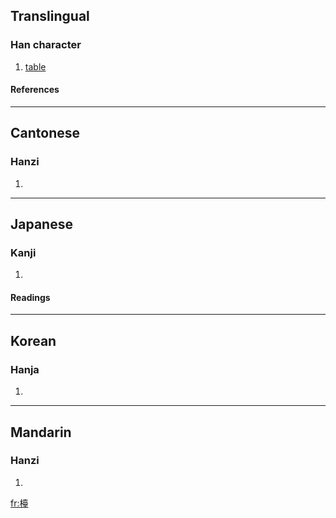 {{see|台}}

==Translingual==
===Han character===
{{Han char|rn=75|rad=木|as=14|sn=18|four=4491<sub>4</sub>|canj=木土口土 (DGRG)}}
# [[table]]
====References====
{{Han ref|kx=0558.200|dkj=15718|dj=0947.170|hdz=21306.060|uh=6AAF|ud=27311|bh=C269|bd=49769}}

----
==Cantonese==
===Hanzi===
{{yue-hanzi|jyut=|y=toi4}}
# {{defn|Cantonese}}

----
==Japanese==
===Kanji===
{{ja-kanji|grade=|rs=木14}}
# {{defn|Japanese}} 
====Readings====
{{ja-readings|on=[[たい]] (tai), [[だい]] (dai)|kun=[[つくえ]] (tsukue)}}

----
==Korean==
===Hanja===
{{ko-hanja|hangeul=대|eumhun=|rv=dae|mr=tae|y=tya}}
# {{defn|Korean}}

----
==Mandarin==
===Hanzi===
{{cmn-hanzi|sim=台|pin=[[jī]] (ji1), [[tái]] (tai2)|wg=chi<sup>1</sup>, t'ai<sup>2</sup>}}
# {{defn|Mandarin}}

[[fr:檯]]